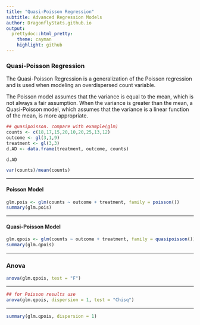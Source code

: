 ```yaml
---
title: "Quasi-Poisson Regression"
subtitle: Advanced Regression Models
author: DragonflyStats.github.io
output:
  prettydoc::html_pretty:
    theme: cayman
    highlight: github
---
```



### Quasi-Poisson Regression

The Quasi-Poisson Regression is a generalization of the Poisson regression and is used when modeling an overdispersed count variable.

The Poisson model assumes that the variance is equal to the mean, which is not always a fair assumption. When the variance is greater than the mean, a Quasi-Poisson model, which assumes that the variance is a linear function of the mean, is more appropriate.

```r
## quasipoisson. compare with example(glm)
counts <- c(18,17,15,20,10,20,25,13,12)
outcome <- gl(3,1,9)
treatment <- gl(3,3)
d.AD <- data.frame(treatment, outcome, counts)
```

```r
d.AD
```

```r
var(counts)/mean(counts)
```

----------------

#### Poisson Model

```r
glm.pois <- glm(counts ~ outcome + treatment, family = poisson())
summary(glm.pois)
```


----------------

#### Quasi-Poisson Model


```r
glm.qpois <- glm(counts ~ outcome + treatment, family = quasipoisson())
summary(glm.qpois)
```

-----------------------



### Anova


```r
anova(glm.qpois, test = "F")
```


------------


```r
## for Poisson results use
anova(glm.qpois, dispersion = 1, test = "Chisq")

```

-----------




```r
summary(glm.qpois, dispersion = 1)
```




